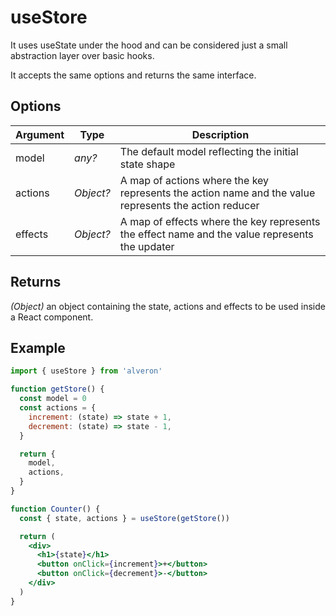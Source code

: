 # useStore

It uses useState under the hood and can be considered just a small abstraction layer over basic hooks.

It accepts the same options and returns the same interface.

## Options

| Argument | Type      | Description                                                                                           |
| -------- | --------- | ----------------------------------------------------------------------------------------------------- |
| model    | _any?_    | The default model reflecting the initial state shape                                                  |
| actions  | _Object?_ | A map of actions where the key represents the action name and the value represents the action reducer |
| effects  | _Object?_ | A map of effects where the key represents the effect name and the value represents the updater        |

## Returns

_(Object)_ an object containing the state, actions and effects to be used inside a React component.

## Example

```jsx
import { useStore } from 'alveron'

function getStore() {
  const model = 0
  const actions = {
    increment: (state) => state + 1,
    decrement: (state) => state - 1,
  }

  return {
    model,
    actions,
  }
}

function Counter() {
  const { state, actions } = useStore(getStore())

  return (
    <div>
      <h1>{state}</h1>
      <button onClick={increment}>+</button>
      <button onClick={decrement}>-</button>
    </div>
  )
}
```
